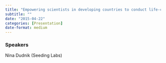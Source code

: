 ```yaml
---
title: "Empowering scientists in developing countries to conduct life-changing research"
subtitle: ""
date: "2015-04-22"
categories: [Presentation]
date-format: medium 
---
```


### Speakers  
Nina Dudnik (Seeding Labs)


